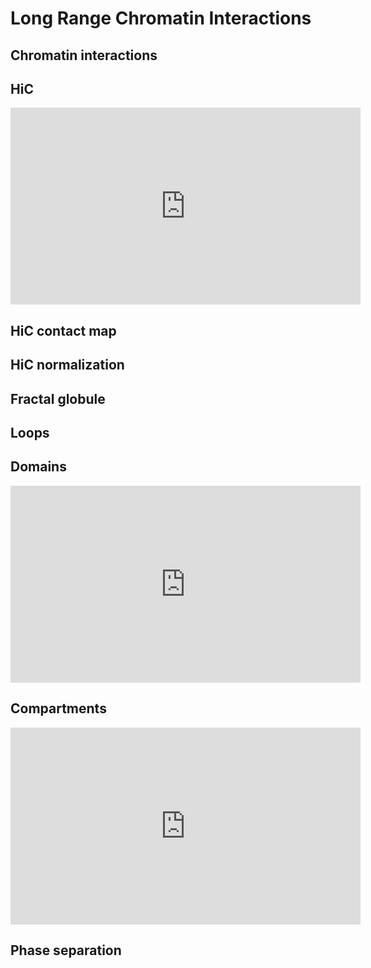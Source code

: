 # Long Range Chromatin Interactions {#HiC}

## Chromatin interactions



## HiC

<iframe width="560" height="315" src="https://www.youtube.com/embed/Hk5ixO7Tb24" frameborder="0" allow="accelerometer; autoplay; clipboard-write; encrypted-media; gyroscope; picture-in-picture" allowfullscreen></iframe>

## HiC contact map



## HiC normalization



## Fractal globule



## Loops



## Domains

<iframe width="560" height="315" src="https://www.youtube.com/embed/hg24ZIX06Tk" frameborder="0" allow="accelerometer; autoplay; clipboard-write; encrypted-media; gyroscope; picture-in-picture" allowfullscreen></iframe>

## Compartments

<iframe width="560" height="315" src="https://www.youtube.com/embed/wYd4Nf5D0yk" frameborder="0" allow="accelerometer; autoplay; clipboard-write; encrypted-media; gyroscope; picture-in-picture" allowfullscreen></iframe>

## Phase separation

